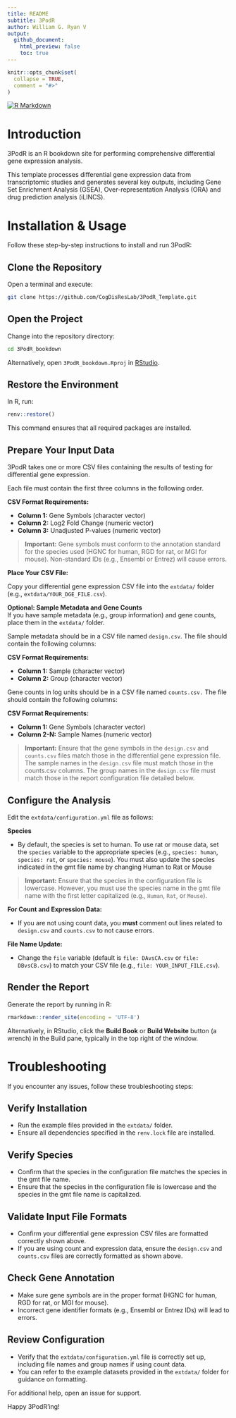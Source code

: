 ```yaml
---
title: README
subtitle: 3PodR
author: William G. Ryan V
output:
  github_document:
    html_preview: false
    toc: true
---
```


<!-- README.md is generated from README.Rmd. Please edit that file -->

```r
knitr::opts_chunk$set(
  collapse = TRUE,
  comment = "#>"
)
```

<!-- badges: start -->
[![R Markdown](https://img.shields.io/badge/RMarkdown-Analysis-blue.svg)](https://rmarkdown.rstudio.com/)
<!-- badges: end -->

# Introduction

3PodR is an R bookdown site for performing comprehensive differential gene expression analysis. 

This template processes differential gene expression data from transcriptomic studies and generates several key outputs, including Gene Set Enrichment Analysis (GSEA), Over-representation Analysis (ORA) and drug prediction analysis (iLINCS).

# Installation & Usage

Follow these step-by-step instructions to install and run 3PodR:

## Clone the Repository

Open a terminal and execute:

```bash
git clone https://github.com/CogDisResLab/3PodR_Template.git
```

## Open the Project

Change into the repository directory:

```bash
cd 3PodR_bookdown
```

Alternatively, open `3PodR_bookdown.Rproj` in [RStudio](https://posit.co/download/rstudio-desktop/).

## Restore the Environment

In R, run:

```r
renv::restore()
```

This command ensures that all required packages are installed.

## Prepare Your Input Data

3PodR takes one or more CSV files containing the results of testing for differential gene expression. 

Each file must contain the first three columns in the following order.

**CSV Format Requirements:**  

- **Column 1:** Gene Symbols (character vector)
- **Column 2:** Log2 Fold Change (numeric vector)
- **Column 3:** Unadjusted P-values (numeric vector)
   
> **Important:** Gene symbols must conform to the annotation standard for the species used (HGNC for human, RGD for rat, or MGI for mouse). Non-standard IDs (e.g., Ensembl or Entrez) will cause errors.

**Place Your CSV File:**  

Copy your differential gene expression CSV file into the `extdata/` folder (e.g., `extdata/YOUR_DGE_FILE.csv`).
   
**Optional: Sample Metadata and Gene Counts**  
If you have sample metadata (e.g., group information) and gene counts, place them in the `extdata/` folder.


Sample metadata should be in a CSV file named `design.csv`. The file should contain the following columns:

**CSV Format Requirements:**  

- **Column 1:** Sample (character vector)
- **Column 2:** Group (character vector)
 
Gene counts in log units should be in a CSV file named `counts.csv.` The file should contain the following columns:

**CSV Format Requirements:**  

- **Column 1:** Gene Symbols (character vector)
- **Column 2-N:** Sample Names (numeric vector)
   
> **Important:** Ensure that the gene symbols in the `design.csv` and `counts.csv` files match those in the differential gene expression file. The sample names in the `design.csv` file must match those in the counts.csv columns. The group names in the `design.csv` file must match those in the report configuration file detailed below.

## Configure the Analysis

Edit the `extdata/configuration.yml` file as follows:

**Species**

- By default, the species is set to human. To use rat or mouse data, set the `species` variable to the appropriate species (e.g., `species: human`, `species: rat`, or `species: mouse`). You must also update the species indicated in the gmt file name by changing Human to Rat or Mouse 

> **Important:** Ensure that the species in the configuration file is lowercase. However, you must use the species name in the gmt file name with the first letter capitalized (e.g., `Human`, `Rat`, or `Mouse`).

**For Count and Expression Data:**  

- If you are not using count data, you **must** comment out lines related to `design.csv` and `counts.csv` to not cause errors.

**File Name Update:**  

- Change the `file` variable (default is `file: DAvsCA.csv` or `file: DBvsCB.csv`) to match your CSV file (e.g., `file: YOUR_INPUT_FILE.csv`).

## Render the Report

Generate the report by running in R:

```r
rmarkdown::render_site(encoding = 'UTF-8')
```

Alternatively, in RStudio, click the **Build Book** or **Build Website** button (a wrench) in the Build pane, typically in the top right of the window.

# Troubleshooting

If you encounter any issues, follow these troubleshooting steps:

## Verify Installation

- Run the example files provided in the `extdata/` folder.
- Ensure all dependencies specified in the `renv.lock` file are installed.

## Verify Species

- Confirm that the species in the configuration file matches the species in the gmt file name.
- Ensure that the species in the configuration file is lowercase and the species in the gmt file name is capitalized.

## Validate Input File Formats

- Confirm your differential gene expression CSV files are formatted correctly shown above.
- If you are using count and expression data, ensure the `design.csv` and `counts.csv` files are correctly formatted as shown above.

## Check Gene Annotation

- Make sure gene symbols are in the proper format (HGNC for human, RGD for rat, or MGI for mouse).  
- Incorrect gene identifier formats (e.g., Ensembl or Entrez IDs) will lead to errors.

## Review Configuration

- Verify that the `extdata/configuration.yml` file is correctly set up, including file names and group names if using count data.
- You can refer to the example datasets provided in the `extdata/` folder for guidance on formatting.

For additional help, open an issue for support.

Happy 3PodR'ing!
